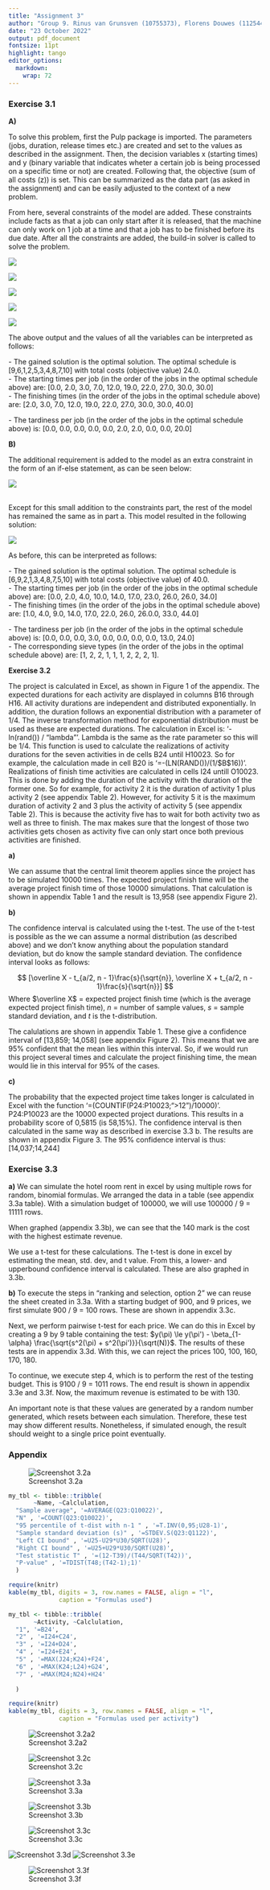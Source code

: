 ```yaml
---
title: "Assignment 3"
author: "Group 9. Rinus van Grunsven (10755373), Florens Douwes (11254483), Imad Lotfi (14651610)"
date: "23 October 2022"
output: pdf_document
fontsize: 11pt
highlight: tango
editor_options: 
  markdown: 
    wrap: 72
---
```


### Exercise 3.1

**A)**

To solve this problem, first the Pulp package is imported. The
parameters (jobs, duration, release times etc.) are created and set to
the values as described in the assignment. Then, the decision variables
x (starting times) and y (binary variable that indicates wheter a
certain job is being processed on a specific time or not) are created.
Following that, the objective (sum of all costs (z)) is set. This can be
summarized as the data part (as asked in the assignment) and can be
easily adjusted to the context of a new problem.

From here, several constraints of the model are added. These constraints
include facts as that a job can only start after it is released, that
the machine can only work on 1 job at a time and that a job has to be
finished before its due date. After all the constraints are added, the
build-in solver is called to solve the problem.

![](3_1a.png)

![](3_1a1.png)

![](3_1a2.png)

![](3_1a3.png)

![](3_1a4.png)

The above output and the values of all the variables can be interpreted
as follows:

\- The gained solution is the optimal solution. The optimal schedule is
[9,6,1,2,5,3,4,8,7,10] with total costs (objective value) 24.0.\
- The starting times per job (in the order of the jobs in the optimal
schedule above) are: [0.0, 2.0, 3.0, 7.0, 12.0, 19.0, 22.0, 27.0, 30.0,
30.0] \
- The finishing times (in the order of the jobs in the optimal
schedule above) are: [2.0, 3.0, 7.0, 12.0, 19.0, 22.0, 27.0, 30.0, 30.0,
40.0] 

\- The tardiness per job (in the order of the jobs in the optimal
schedule above) is: [0.0, 0.0, 0.0, 0.0, 0.0, 2.0, 2.0, 0.0, 0.0, 20.0]

**B)**

The additional requirement is added to the model as an extra constraint
in the form of an if-else statement, as can be seen below:

![](3_1b.png)

\
Except for this small addition to the constraints part, the rest of the
model has remained the same as in part a. This model resulted in the following
solution:

![](3_1b1.png)

As before, this can be interpreted as follows:

\- The gained solution is the optimal solution. The optimal schedule is
[6,9,2,1,3,4,8,7,5,10] with total costs (objective value) of 40.0.\
- The starting times per job (in the order of the jobs in the optimal schedule
above) are: [0.0, 2.0, 4.0, 10.0, 14.0, 17.0, 23.0, 26.0, 26.0, 34.0] \
- The finishing times (in the order of the jobs in the optimal schedule above)
are: [1.0, 4.0, 9.0, 14.0, 17.0, 22.0, 26.0, 26.0.0, 33.0, 44.0] 

\- The tardiness per job (in the order of the jobs in the optimal
schedule above) is: [0.0, 0.0, 0.0, 3.0, 0.0, 0.0, 0.0, 0.0, 13.0,
24.0]\
- The corresponding sieve types (in the order of the jobs in the optimal
schedule above) are: [1, 2, 2, 1, 1, 1, 2, 2, 2, 1].\

**Exercise 3.2**

The project is calculated in Excel, as shown in Figure 1 of the
appendix. The expected durations for each activity are displayed in
columns B16 through H16. All activity durations are independent
and distributed exponentially. In addition, the duration follows an
exponential distribution with a parameter of 1/4. The inverse transformation method for exponential distribution must be used
as these are expected durations. The calculation in Excel is: '-ln(rand()) / "lambda"'. Lambda
is the same as the rate parameter so this will be 1/4. This function is
used to calculate the realizations of activity durations for the seven
activities in de cells B24 until H10023. So for example, the calculation
made in cell B20 is '=-(LN(RAND())/(1/\$B\$16))'. Realizations of finish
time activities are calculated in cells I24 untill O10023. This is done
by adding the duration of the activity with the duration of the former
one. So for example, for activity 2 it is the duration of activity 1 plus activity 2 (see appendix Table 2).
However, for activity 5 it is the maximum duration of activity 2 and 3 plus the activity of activity 5 (see appendix Table 2).
This is because the activity five has to wait for both activity two as well as three to finish. The max makes sure
that the longest of those two activities gets chosen as activity five
can only start once both previous activities are finished.

**a)**

We can assume that the central limit theorem applies since the project
has to be simulated 10000 times. The expected project finish time will
be the average project finish time of those 10000 simulations. That
calculation is shown in appendix Table 1 and the result is 13,958 (see
appendix Figure 2).

**b)**

The confidence interval is calculated using the t-test. The use of the
t-test is possible as the we can assume a normal distribution (as
described above) and we don't know anything about the population
standard deviation, but do know the sample standard deviation. The
confidence interval looks as follows:

$$
[\overline X - t_{a/2, n - 1}\frac{s}{\sqrt{n}}, \overline X + t_{a/2, n - 1}\frac{s}{\sqrt{n}}]
$$ Where $\overline X$ = expected project finish time (which is the
average expected project finish time), $n$ = number of sample values,
$s$ = sample standard deviation, and $t$ is the t-distribution.

The calulations are shown in appendix Table 1. These give a confidence
interval of [13,859; 14,058] (see appendix Figure 2). This means that we
are 95% confident that the mean lies within this interval. So, if we
would run this project several times and calculate the project finishing
time, the mean would lie in this interval for 95% of the cases.

**c)**

The probability that the expected project time takes longer is
calculated in Excel with the function
'=(COUNTIF(P24:P10023;"\>12")/10000)'. P24:P10023 are the 10000 expected
project durations. This results in a probability score of 0,5815 (is
58,15%). The confidence interval is then calculated in the same way as
described in exercise 3.3 b. The results are shown in appendix Figure 3.
The 95% confidence interval is thus: [14,037;14,244]

<!-- We start with the following null-hypothesis and alternative hypothesis: -->

<!-- $$ -->

<!-- H_0: \text{expected project duration} \le 12 -->

<!-- $$ -->

<!-- $$ -->

<!-- H_0: \text{expected project duration} > 12 -->

<!-- $$ -->

<!-- Then, we can use a t-test. We are going to use a t-test since we concluded in question a) that the central limit theorem applies and the standard deviation is unknown (see slide 22, lecture 2). -->

<!-- The probability that an expected project time is calculated using the test statistic T: -->

<!-- $$ -->

<!-- T = \frac{\overline X - \mu}{\frac{s}{\sqrt{n}}} -->

<!-- $$ -->

<!-- Where $\overline X$ = expected project finish time, $\mu$ = is the average expected project finish time, $s$ = the sample standard deviation, and $n$ = number of sample values.  -->

<!-- Excel's calculation is shown in appendix Table 1. The T-value is then used to calculate the p-value (see appendix Table 1).The p-value is 0,362 and the confidence interval is [11,883; 12,076]. Since the p-value is not lower than 0,05, we conclude that there is not enough statistical evidence to reject $H_0$. This can also be checked by looking at the interval. 12 lies within that interval which also means that we can not reject $H_0$.  -->

### Exercise 3.3

**a)** We can simulate the hotel room rent in excel by using multiple
rows for random, binomial formulas. We arranged the data in a table (see
appendix 3.3a table). With a simulation budget of 100000, we will use
100000 / 9 = 11111 rows.

When graphed (appendix 3.3b), we can see that the 140 mark is the cost
with the highest estimate revenue.

We use a t-test for these calculations. The t-test is done in excel by
estimating the mean, std. dev, and t value. From this, a lower- and
upperbound confidence interval is calculated. These are also graphed in
3.3b.

**b)** To execute the steps in "ranking and selection, option 2" we can
reuse the sheet created in 3.3a. With a starting budget of 900, and 9
prices, we first simulate 900 / 9 = 100 rows. These are shown in
appendix 3.3c.

Next, we perform pairwise t-test for each price. We can do this in Excel
by creating a 9 by 9 table containing the test:
$y(\pi) \le y(\pi') - \beta_{1-\alpha} \frac{\sqrt{s^2(\pi) + s^2(\pi')}}{\sqrt(N)}$.
The results of these tests are in appendix 3.3d. With this, we can
reject the prices 100, 100, 160, 170, 180.

To continue, we execute step 4, which is to perform the rest of the
testing budget. This is 9100 / 9 = 1011 rows. The end result is shown in
appendix 3.3e and 3.3f. Now, the maximum revenue is estimated to be with
130.

An important note is that these values are generated by a random number
generated, which resets between each simulation. Therefore, these test
may show different results. Nonetheless, if simulated enough, the result
should weight to a single price point eventually.

### Appendix

![Screenshot 3.2a](./exercise3,2a1.png)

```r
my_tbl <- tibble::tribble(
       ~Name, ~Calclulation,
  "Sample average", '=AVERAGE(Q23:Q10022)',
  "N" , '=COUNT(Q23:Q10022)',
  "95 percentile of t-dist with n-1 " , '=T.INV(0,95;U28-1)',
  "Sample standard deviation (s)" , '=STDEV.S(Q23:Q1122)',
  "Left CI bound" , '=U25-U29*U30/SQRT(U28)',
  "Right CI bound" , '=U25+U29*U30/SQRT(U28)',
  "Test statistic T" , '=(12-T39)/(T44/SQRT(T42))',
  "P-value" , '=TDIST(T48;(T42-1);1)'
  )

require(knitr)
kable(my_tbl, digits = 3, row.names = FALSE, align = "l",
              caption = "Formulas used")
```


```r
my_tbl <- tibble::tribble(
       ~Activity, ~Calclulation,
  "1", '=B24',
  "2" , '=I24+C24',
  "3" , '=I24+D24',
  "4" , '=I24+E24',
  "5" , '=MAX(J24;K24)+F24',
  "6" , '=MAX(K24;L24)+G24',
  "7" , '=MAX(M24;N24)+H24'
  
  )

require(knitr)
kable(my_tbl, digits = 3, row.names = FALSE, align = "l",
              caption = "Formulas used per activity")
```
![Screenshot 3.2a2](./exercise3,2a2.png)

![Screenshot 3.2c](./exercise3,2c.png)

![Screenshot 3.3a](./3.3a-table.png)

![Screenshot 3.3b](./3.3a-graph.png)

![Screenshot 3.3c](./3.3b-table.png)

![Screenshot 3.3d](./3.3b-test.png) ![Screenshot
3.3e](./3.3b-complete.png)

![Screenshot 3.3f](./3.3b-graph.png)
